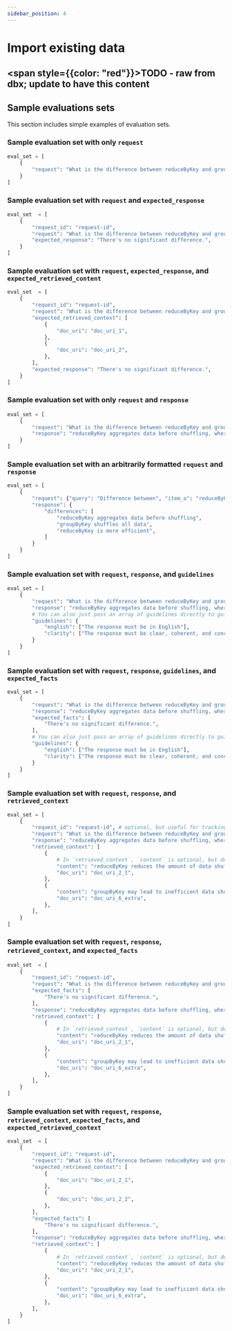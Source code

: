 ```yaml
---
sidebar_position: 4
---
```




# Import existing data

## <span style={{color: "red"}}>TODO - raw from dbx; update to have this content</span>



## Sample evaluations sets

This section includes simple examples of evaluation sets.

### Sample evaluation set with only `request`

```python
eval_set = [
    {
        "request": "What is the difference between reduceByKey and groupByKey in Spark?",
    }
]
```

### Sample evaluation set with `request` and `expected_response`

```python
eval_set  = [
    {
        "request_id": "request-id",
        "request": "What is the difference between reduceByKey and groupByKey in Spark?",
        "expected_response": "There's no significant difference.",
    }
]
```

### Sample evaluation set with `request`, `expected_response`, and `expected_retrieved_content`

```python
eval_set  = [
    {
        "request_id": "request-id",
        "request": "What is the difference between reduceByKey and groupByKey in Spark?",
        "expected_retrieved_context": [
            {
                "doc_uri": "doc_uri_1",
            },
            {
                "doc_uri": "doc_uri_2",
            },
        ],
        "expected_response": "There's no significant difference.",
    }
]
```

### Sample evaluation set with only `request` and `response`

```python
eval_set = [
    {
        "request": "What is the difference between reduceByKey and groupByKey in Spark?",
        "response": "reduceByKey aggregates data before shuffling, whereas groupByKey shuffles all data, making reduceByKey more efficient.",
    }
]
```

### Sample evaluation set with an arbitrarily formatted `request` and `response`

```python
eval_set = [
    {
        "request": {"query": "Difference between", "item_a": "reduceByKey", "item_b": "groupByKey"},
        "response": {
            "differences": [
                "reduceByKey aggregates data before shuffling",
                "groupByKey shuffles all data",
                "reduceByKey is more efficient",
            ]
        }
    }
]
```

### Sample evaluation set with `request`, `response`, and `guidelines`

```python
eval_set = [
    {
        "request": "What is the difference between reduceByKey and groupByKey in Spark?",
        "response": "reduceByKey aggregates data before shuffling, whereas groupByKey shuffles all data, making reduceByKey more efficient.",
        # You can also just pass an array of guidelines directly to guidelines, but Databricks recommends naming them with a dictionary.
        "guidelines": {
            "english": ["The response must be in English"],
            "clarity": ["The response must be clear, coherent, and concise"],
        }
    }
]
```

### <a id="req-resp-guide-exp-facts"></a> Sample evaluation set with `request`, `response`, `guidelines`, and `expected_facts`

```python
eval_set = [
    {
        "request": "What is the difference between reduceByKey and groupByKey in Spark?",
        "response": "reduceByKey aggregates data before shuffling, whereas groupByKey shuffles all data, making reduceByKey more efficient.",
        "expected_facts": [
            "There's no significant difference.",
        ],
        # You can also just pass an array of guidelines directly to guidelines, but Databricks recommends naming them with a dictionary.
        "guidelines": {
            "english": ["The response must be in English"],
            "clarity": ["The response must be clear, coherent, and concise"],
        }
    }
]
```

### Sample evaluation set with `request`, `response`, and `retrieved_context`

```python
eval_set = [
    {
        "request_id": "request-id", # optional, but useful for tracking
        "request": "What is the difference between reduceByKey and groupByKey in Spark?",
        "response": "reduceByKey aggregates data before shuffling, whereas groupByKey shuffles all data, making reduceByKey more efficient.",
        "retrieved_context": [
            {
                # In `retrieved_context`, `content` is optional, but delivers additional functionality if provided (the Databricks Context Relevance LLM judge runs to check the relevance of the provided content to the request).
                "content": "reduceByKey reduces the amount of data shuffled by merging values before shuffling.",
                "doc_uri": "doc_uri_2_1",
            },
            {
                "content": "groupByKey may lead to inefficient data shuffling due to sending all values across the network.",
                "doc_uri": "doc_uri_6_extra",
            },
        ],
    }
]
```

### Sample evaluation set with `request`, `response`, `retrieved_context`, and `expected_facts`

```python
eval_set  = [
    {
        "request_id": "request-id",
        "request": "What is the difference between reduceByKey and groupByKey in Spark?",
        "expected_facts": [
            "There's no significant difference.",
        ],
        "response": "reduceByKey aggregates data before shuffling, whereas groupByKey shuffles all data, making reduceByKey more efficient.",
        "retrieved_context": [
            {
                # In `retrieved_context`, `content` is optional, but delivers additional functionality if provided (the Databricks Context Relevance LLM judge runs to check the relevance of the provided content to the request).
                "content": "reduceByKey reduces the amount of data shuffled by merging values before shuffling.",
                "doc_uri": "doc_uri_2_1",
            },
            {
                "content": "groupByKey may lead to inefficient data shuffling due to sending all values across the network.",
                "doc_uri": "doc_uri_6_extra",
            },
        ],
    }
]
```

### Sample evaluation set with `request`, `response`, `retrieved_context`, `expected_facts`, and `expected_retrieved_context`

```python
eval_set  = [
    {
        "request_id": "request-id",
        "request": "What is the difference between reduceByKey and groupByKey in Spark?",
        "expected_retrieved_context": [
            {
                "doc_uri": "doc_uri_2_1",
            },
            {
                "doc_uri": "doc_uri_2_2",
            },
        ],
        "expected_facts": [
            "There's no significant difference.",
        ],
        "response": "reduceByKey aggregates data before shuffling, whereas groupByKey shuffles all data, making reduceByKey more efficient.",
        "retrieved_context": [
            {
                # In `retrieved_context`, `content` is optional, but delivers additional functionality if provided (the Databricks Context Relevance LLM judge runs to check the relevance of the provided content to the request).
                "content": "reduceByKey reduces the amount of data shuffled by merging values before shuffling.",
                "doc_uri": "doc_uri_2_1",
            },
            {
                "content": "groupByKey may lead to inefficient data shuffling due to sending all values across the network.",
                "doc_uri": "doc_uri_6_extra",
            },
        ],
    }
]
```